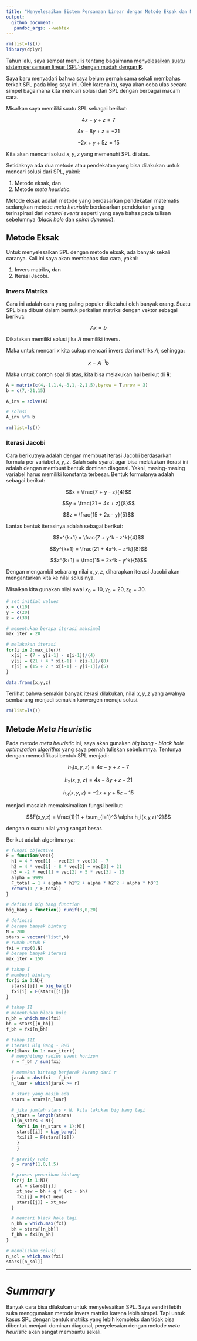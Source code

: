 ```yaml
---
title: "Menyelesaikan Sistem Persamaan Linear dengan Metode Eksak dan Meta Heuristic"
output: 
  github_document:
   pandoc_args: --webtex
---
```


```r
rm(list=ls())
library(dplyr)
```

Tahun lalu, saya sempat menulis tentang bagaimana [menyelesaikan suatu sistem persamaan linear (SPL) dengan mudah dengan __R__](https://ikanx101.com/blog/ig-spl/).

Saya baru menyadari bahwa saya belum pernah sama sekali membahas terkait SPL pada blog saya ini. Oleh karena itu, saya akan coba ulas secara simpel bagaimana kita mencari solusi dari SPL dengan berbagai macam cara.

Misalkan saya memiliki suatu SPL sebagai berikut:

$$4x - y + z = 7$$

$$4x - 8y + z = -21$$

$$-2x + y + 5z = 15$$

Kita akan mencari solusi $x,y,z$ yang memenuhi SPL di atas.

Setidaknya ada dua metode atau pendekatan yang bisa dilakukan untuk mencari solusi dari SPL, yakni:

1. Metode eksak, dan
1. Metode _meta heuristic_.

Metode eksak adalah metode yang berdasarkan pendekatan matematis sedangkan metode _meta heuristic_ berdasarkan pendekatan yang terinspirasi dari _natural events_ seperti yang saya bahas pada tulisan sebelumnya (_black hole_ dan _spiral dynamic_).

## Metode Eksak

Untuk menyelesaikan SPL dengan metode eksak, ada banyak sekali caranya. Kali ini saya akan membahas dua cara, yakni: 

1. Invers matriks, dan
1. Iterasi Jacobi.

### Invers Matriks

Cara ini adalah cara yang paling populer diketahui oleh banyak orang. Suatu SPL bisa dibuat dalam bentuk perkalian matriks dengan vektor sebagai berikut:

$$Ax = b$$

Dikatakan memiliki solusi jika $A$ memiliki invers.

Maka untuk mencari $x$ kita cukup mencari invers dari matriks $A$, sehingga:

$$x = A^{-1}b$$

Maka untuk contoh soal di atas, kita bisa melakukan hal berikut di __R__:

```r
A = matrix(c(4,-1,1,4,-8,1,-2,1,5),byrow = T,nrow = 3)
b = c(7,-21,15)

A_inv = solve(A)

# solusi
A_inv %*% b
```

```r
rm(list=ls())
```

### Iterasi Jacobi

Cara berikutnya adalah dengan membuat iterasi Jacobi berdasarkan formula per variabel $x,y,z$. Salah satu syarat agar bisa melakukan iterasi ini adalah dengan membuat bentuk dominan diagonal. Yakni, masing-masing variabel harus memiliki konstanta terbesar. Bentuk formulanya adalah sebagai berikut:

$$x = \frac{7 + y - z}{4}$$

$$y = \frac{21 + 4x + z}{8}$$

$$z = \frac{15 + 2x - y}{5}$$

Lantas bentuk iterasinya adalah sebagai berikut:

$$x^{k+1} = \frac{7 + y^k - z^k}{4}$$

$$y^{k+1} = \frac{21 + 4x^k + z^k}{8}$$

$$z^{k+1} = \frac{15 + 2x^k - y^k}{5}$$

Dengan mengambil sebarang nilai $x,y,z$, diharapkan iterasi Jacobi akan mengantarkan kita ke nilai solusinya.

Misalkan kita gunakan nilai awal $x_0 = 10, y_0 = 20, z_0 = 30$.

```r
# set initial values
x = c(10)
y = c(20)
z = c(30)

# menentukan berapa iterasi maksimal
max_iter = 20

# melakukan iterasi
for(i in 2:max_iter){
  x[i] = (7 + y[i-1] - z[i-1])/(4)
  y[i] = (21 + 4 * x[i-1] + z[i-1])/(8)
  z[i] = (15 + 2 * x[i-1] - y[i-1])/(5)
}

data.frame(x,y,z)
```

Terlihat bahwa semakin banyak iterasi dilakukan, nilai $x,y,z$ yang awalnya sembarang menjadi semakin konvergen menuju solusi.

```r
rm(list=ls())
```

## Metode _Meta Heuristic_

Pada metode _meta heuristic_ ini, saya akan gunakan _big bang - black hole optimization algorithm_ yang saya pernah tuliskan sebelumnya. Tentunya dengan memodifikasi bentuk SPL menjadi:

$$h_1(x,y,z) = 4x - y + z - 7$$

$$h_2(x,y,z) = 4x - 8y + z + 21$$

$$h_3(x,y,z) = -2x + y + 5z - 15$$

menjadi masalah memaksimalkan fungsi berikut:

$$F(x,y,z) = \frac{1}{1 + \sum_{i=1}^3 \alpha h_i(x,y,z)^2}$$

dengan $\alpha$ suatu nilai yang sangat besar.

Berikut adalah algoritmanya:

```r
# fungsi objective
F = function(vec){
  h1 = 4 * vec[1] - vec[2] + vec[3] - 7
  h2 = 4 * vec[1] - 8 * vec[2] + vec[3] + 21
  h3 = -2 * vec[1] + vec[2] + 5 * vec[3] - 15
  alpha = 9999
  F_total = 1 + alpha * h1^2 + alpha * h2^2 + alpha * h3^2
  return(1 / F_total)
}

# definisi big bang function
big_bang = function() runif(3,0,20)

# definisi
# berapa banyak bintang
N = 200
stars = vector("list",N)
# rumah untuk F
fxi = rep(0,N)
# berapa banyak iterasi
max_iter = 150

# tahap I
# membuat bintang
for(i in 1:N){
  stars[[i]] = big_bang()
  fxi[i] = F(stars[[i]])
}

# tahap II
# menentukan black hole
n_bh = which.max(fxi)
bh = stars[[n_bh]]
f_bh = fxi[n_bh]

# tahap III
# iterasi Big Bang - BHO
for(ikanx in 1: max_iter){
  # menghitung radius event horizon
  r = f_bh / sum(fxi)

  # memakan bintang berjarak kurang dari r
  jarak = abs(fxi - f_bh)
  n_luar = which(jarak >= r)

  # stars yang masih ada
  stars = stars[n_luar]

  # jika jumlah stars < N, kita lakukan big bang lagi
  n_stars = length(stars)
  if(n_stars < N){
    for(i in (n_stars + 1):N){
	stars[[i]] = big_bang()
	fxi[i] = F(stars[[i]])
	}
    }

  # gravity rate
  g = runif(1,0,1.5)

  # proses penarikan bintang
  for(j in 1:N){
    xt = stars[[j]]
    xt_new = bh + g * (xt - bh)
    fxi[j] = F(xt_new)
    stars[[j]] = xt_new
  }

  # mencari black hole lagi
  n_bh = which.max(fxi)
  bh = stars[[n_bh]]
  f_bh = fxi[n_bh]
}

# menuliskan solusi
n_sol = which.max(fxi)
stars[[n_sol]]
```

---

# ___Summary___

Banyak cara bisa dilakukan untuk menyelesaikan SPL. Saya sendiri lebih suka menggunakan metode invers matriks karena lebih simpel. Tapi untuk kasus SPL dengan bentuk matriks yang lebih kompleks dan tidak bisa dibentuk menjadi dominan diagonal, penyelesaian dengan metode _meta heuristic_ akan sangat membantu sekali.
